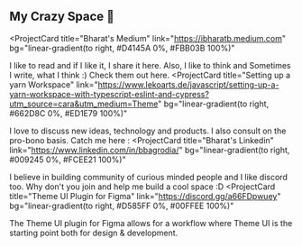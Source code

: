 ## My Crazy Space 🚀

<ProjectCard
  title="Bharat's Medium"
  link="https://ibharatb.medium.com"
  bg="linear-gradient(to right, #D4145A 0%, #FBB03B 100%)"
>
  I like to read and if I like it, I share it here. Also, I like to think and Sometimes I write, what I think :) Check them out here.
</ProjectCard>
<ProjectCard
  title="Setting  up a yarn Workspace"
  link="https://www.lekoarts.de/javascript/setting-up-a-yarn-workspace-with-typescript-eslint-and-cypress?utm_source=cara&utm_medium=Theme"
  bg="linear-gradient(to right, #662D8C 0%, #ED1E79 100%)"
>
  I love to discuss new ideas, technology and products. I also consult on the pro-bono basis. Catch me here :
</ProjectCard>
<ProjectCard
  title="Bharat's Linkedin"
  link="https://www.linkedin.com/in/bbagrodia/"
  bg="linear-gradient(to right, #009245 0%, #FCEE21 100%)"
>
  I believe in building community of curious minded people and I like discord too. Why don't you join and help me build a cool space :D
</ProjectCard>
<ProjectCard
  title="Theme UI Plugin for Figma"
  link="https://discord.gg/a66FDpwuey"
  bg="linear-gradient(to right, #D585FF 0%, #00FFEE 100%)"
>
  The Theme UI plugin for Figma allows for a workflow where Theme UI is the
  starting point both for design & development.
</ProjectCard>
